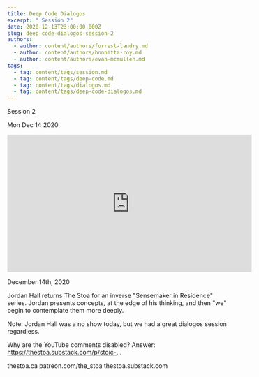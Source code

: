 ```yaml
---
title: Deep Code Dialogos
excerpt: " Session 2"
date: 2020-12-13T23:00:00.000Z
slug: deep-code-dialogos-session-2
authors:
  - author: content/authors/forrest-landry.md
  - author: content/authors/bonnitta-roy.md
  - author: content/authors/evan-mcmullen.md
tags:
  - tag: content/tags/session.md
  - tag: content/tags/deep-code.md
  - tag: content/tags/dialogos.md
  - tag: content/tags/deep-code-dialogos.md
---
```




 Session 2

Mon Dec 14 2020

<iframe width="560" height="315" src="https://www.youtube.com/embed/mkiNFQIe2nI" title="Deep Code Dialogos: Session 2 w/ Forrest Landry, Bonnitta Roy, and Evan McMullen" frameborder="0" allow="accelerometer; autoplay; clipboard-write; encrypted-media; gyroscope; picture-in-picture" allowfullscreen ></iframe>

December 14th, 2020

Jordan Hall returns The Stoa for an inverse "Sensemaker in Residence" series. Jordan presents concepts, at the edge of his thinking, and then "we" begin to contemplate them more deeply.

Note: Jordan Hall was a no show today, but we had a great dialogos session regardless. 

Why are the YouTube comments disabled? Answer: https://thestoa.substack.com/p/stoic-...

thestoa.ca
patreon.com/the_stoa
thestoa.substack.com


